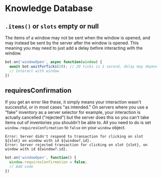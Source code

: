 # Knowledge Database

## `.items()` or `slots` empty or null
The items of a window may not be sent when the window is opened, and may instead be sent by the server after the window is opened. This meaning you may need to just add a delay before interacting with the window. 
```js copy
bot.on('windowOpen', async function(window) {
  await bot.waitForTicks(20); // 20 ticks is 1 second, delay may depend on server
  // Interact with window
})

```

## requiresConfirmation
If you get an error like these, it simply means your interaction wasn't successful, or in most cases "as intended." On servers where you use a "fake" inventory as a server selector for example, your interaction is actually cancelled ("rejected") but the server does this so you can't take items out of inventories you shouldn't be able to. All you need to do is set `window.requiresConfirmation` to `false` on your `window` object.
```
Error: Server didn't respond to transaction for clicking on slot ${slot} on window with id ${window?.id}.
Error: Server rejected transaction for clicking on slot {slot}, on window with id ${window?.id}.
```

```js copy
bot.on('windowOpen', function() {
  window.requiresConfirmation = false;
  // Add code
})
```